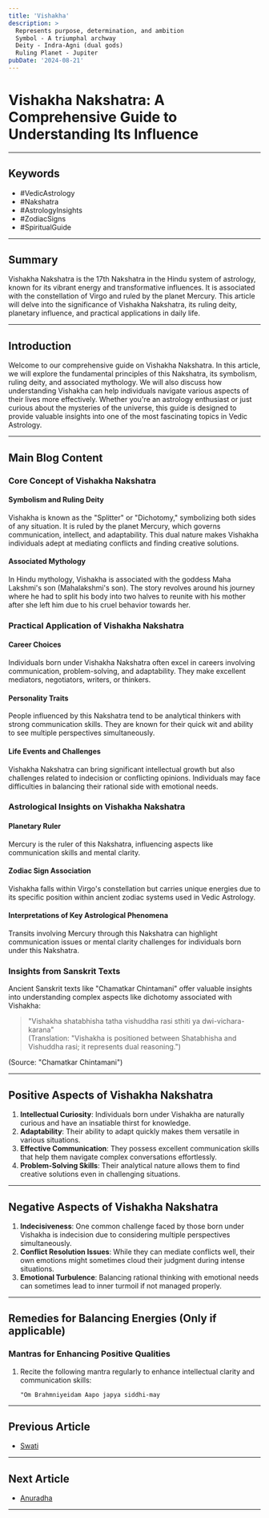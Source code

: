 ```yaml
---
title: 'Vishakha'
description: >
  Represents purpose, determination, and ambition
  Symbol - A triumphal archway
  Deity - Indra-Agni (dual gods)
  Ruling Planet - Jupiter
pubDate: '2024-08-21'
---
```


# Vishakha Nakshatra: A Comprehensive Guide to Understanding Its Influence

---

## Keywords
- #VedicAstrology
- #Nakshatra
- #AstrologyInsights
- #ZodiacSigns
- #SpiritualGuide

---

## Summary
Vishakha Nakshatra is the 17th Nakshatra in the Hindu system of astrology, known for its vibrant energy and transformative influences. It is associated with the constellation of Virgo and ruled by the planet Mercury. This article will delve into the significance of Vishakha Nakshatra, its ruling deity, planetary influence, and practical applications in daily life.

---

## Introduction
Welcome to our comprehensive guide on Vishakha Nakshatra. In this article, we will explore the fundamental principles of this Nakshatra, its symbolism, ruling deity, and associated mythology. We will also discuss how understanding Vishakha can help individuals navigate various aspects of their lives more effectively. Whether you're an astrology enthusiast or just curious about the mysteries of the universe, this guide is designed to provide valuable insights into one of the most fascinating topics in Vedic Astrology.

---

## Main Blog Content

### Core Concept of Vishakha Nakshatra
#### Symbolism and Ruling Deity
Vishakha is known as the "Splitter" or "Dichotomy," symbolizing both sides of any situation. It is ruled by the planet Mercury, which governs communication, intellect, and adaptability. This dual nature makes Vishakha individuals adept at mediating conflicts and finding creative solutions.

#### Associated Mythology
In Hindu mythology, Vishakha is associated with the goddess Maha Lakshmi's son (Mahalakshmi's son). The story revolves around his journey where he had to split his body into two halves to reunite with his mother after she left him due to his cruel behavior towards her.

### Practical Application of Vishakha Nakshatra
#### Career Choices
Individuals born under Vishakha Nakshatra often excel in careers involving communication, problem-solving, and adaptability. They make excellent mediators, negotiators, writers, or thinkers.

#### Personality Traits
People influenced by this Nakshatra tend to be analytical thinkers with strong communication skills. They are known for their quick wit and ability to see multiple perspectives simultaneously.

#### Life Events and Challenges
Vishakha Nakshatra can bring significant intellectual growth but also challenges related to indecision or conflicting opinions. Individuals may face difficulties in balancing their rational side with emotional needs.

### Astrological Insights on Vishakha Nakshatra
#### Planetary Ruler
Mercury is the ruler of this Nakshatra, influencing aspects like communication skills and mental clarity.

#### Zodiac Sign Association
Vishakha falls within Virgo's constellation but carries unique energies due to its specific position within ancient zodiac systems used in Vedic Astrology.

#### Interpretations of Key Astrological Phenomena
Transits involving Mercury through this Nakshatra can highlight communication issues or mental clarity challenges for individuals born under this Nakshatra.

### Insights from Sanskrit Texts
Ancient Sanskrit texts like "Chamatkar Chintamani" offer valuable insights into understanding complex aspects like dichotomy associated with Vishakha:

> "Vishakha shatabhisha tatha vishuddha rasi sthiti ya dwi-vichara-karana"  
(Translation: "Vishakha is positioned between Shatabhisha and Vishuddha rasi; it represents dual reasoning.")

(Source: "Chamatkar Chintamani")

---

## Positive Aspects of Vishakha Nakshatra

1. **Intellectual Curiosity**: Individuals born under Vishakha are naturally curious and have an insatiable thirst for knowledge.
2. **Adaptability**: Their ability to adapt quickly makes them versatile in various situations.
3. **Effective Communication**: They possess excellent communication skills that help them navigate complex conversations effortlessly.
4. **Problem-Solving Skills**: Their analytical nature allows them to find creative solutions even in challenging situations.

---

## Negative Aspects of Vishakha Nakshatra

1. **Indecisiveness**: One common challenge faced by those born under Vishakha is indecision due to considering multiple perspectives simultaneously.
2. **Conflict Resolution Issues**: While they can mediate conflicts well, their own emotions might sometimes cloud their judgment during intense situations.
3. **Emotional Turbulence**: Balancing rational thinking with emotional needs can sometimes lead to inner turmoil if not managed properly.

---

## Remedies for Balancing Energies (Only if applicable)
### Mantras for Enhancing Positive Qualities
1. Recite the following mantra regularly to enhance intellectual clarity and communication skills:
   ```
   "Om Brahmniyeidam Aapo japya siddhi-may
---

## Previous Article
- [Swati](/blogs-md/05_Nakshatra/0515_Swati.mdx)

---

## Next Article
- [Anuradha](/blogs-md/05_Nakshatra/0517_Anuradha.mdx)

---
